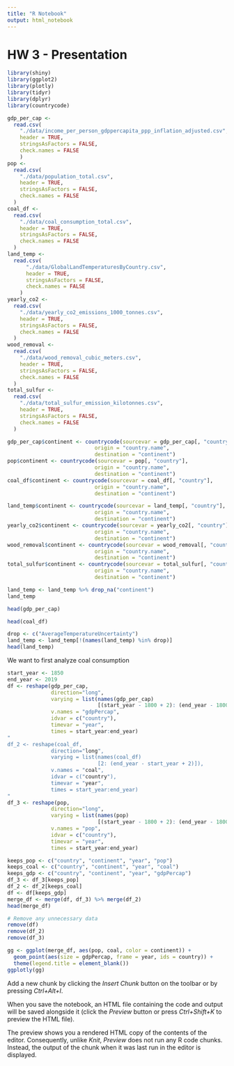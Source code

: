 ```yaml
---
title: "R Notebook"
output: html_notebook
---
```


# **HW 3 - Presentation**

```r
library(shiny)
library(ggplot2) 
library(plotly)
library(tidyr)
library(dplyr)
library(countrycode)
```

```r
gdp_per_cap <- 
  read.csv(
    "./data/income_per_person_gdppercapita_ppp_inflation_adjusted.csv", 
    header = TRUE, 
    stringsAsFactors = FALSE,
    check.names = FALSE
    )
pop <-
  read.csv(
    "./data/population_total.csv",
    header = TRUE,
    stringsAsFactors = FALSE,
    check.names = FALSE
  )
coal_df <-
  read.csv(
    "./data/coal_consumption_total.csv",
    header = TRUE,
    stringsAsFactors = FALSE,
    check.names = FALSE
  )
land_temp <-
  read.csv(
      "./data/GlobalLandTemperaturesByCountry.csv",
      header = TRUE,
      stringsAsFactors = FALSE,
      check.names = FALSE
    )
yearly_co2 <-
  read.csv(
    "./data/yearly_co2_emissions_1000_tonnes.csv",
    header = TRUE,
    stringsAsFactors = FALSE,
    check.names = FALSE
  )
wood_removal <-
  read.csv(
    "./data/wood_removal_cubic_meters.csv",
    header = TRUE,
    stringsAsFactors = FALSE,
    check.names = FALSE
  )
total_sulfur <-
  read.csv(
    "./data/total_sulfur_emission_kilotonnes.csv",
    header = TRUE,
    stringsAsFactors = FALSE,
    check.names = FALSE
  )
```

```r
gdp_per_cap$continent <- countrycode(sourcevar = gdp_per_cap[, "country"],
                            origin = "country.name",
                            destination = "continent")
pop$continent <- countrycode(sourcevar = pop[, "country"],
                            origin = "country.name",
                            destination = "continent")
coal_df$continent <- countrycode(sourcevar = coal_df[, "country"],
                            origin = "country.name",
                            destination = "continent")
```

```r
land_temp$continent <- countrycode(sourcevar = land_temp[, "country"],
                            origin = "country.name",
                            destination = "continent")
yearly_co2$continent <- countrycode(sourcevar = yearly_co2[, "country"],
                            origin = "country.name",
                            destination = "continent")
wood_removal$continent <- countrycode(sourcevar = wood_removal[, "country"],
                            origin = "country.name",
                            destination = "continent")
total_sulfur$continent <- countrycode(sourcevar = total_sulfur[, "country"],
                            origin = "country.name",
                            destination = "continent")
```

```r
land_temp <- land_temp %>% drop_na("continent")
land_temp
```

```r
head(gdp_per_cap)
```

```r
head(coal_df)
```

```r
drop <- c("AverageTemperatureUncertainty")
land_temp <- land_temp[!(names(land_temp) %in% drop)]
head(land_temp)
```

We want to first analyze coal consumption

```r
start_year <- 1850
end_year <- 2019
df <- reshape(gdp_per_cap,
              direction="long",
              varying = list(names(gdp_per_cap)
                             [(start_year - 1800 + 2): (end_year - 1800 + 2)]),
              v.names = "gdpPercap",
              idvar = c("country"),
              timevar = "year",
              times = start_year:end_year)
"
df_2 <- reshape(coal_df,
              direction="long",
              varying = list(names(coal_df)
                             [2: (end_year - start_year + 2)]),
              v.names = "coal",
              idvar = c("country"),
              timevar = "year",
              times = start_year:end_year)
"
df_3 <- reshape(pop,
              direction="long",
              varying = list(names(pop)
                             [(start_year - 1800 + 2): (end_year - 1800 + 2)]),
              v.names = "pop",
              idvar = c("country"),
              timevar = "year",
              times = start_year:end_year)
```

```r
keeps_pop <- c("country", "continent", "year", "pop")
keeps_coal <- c("country", "continent", "year", "coal")
keeps_gdp <- c("country", "continent", "year", "gdpPercap")
df_3 <- df_3[keeps_pop]
df_2 <- df_2[keeps_coal]
df <- df[keeps_gdp]
merge_df <- merge(df, df_3) %>% merge(df_2)
head(merge_df)
```

```r
# Remove any unnecessary data
remove(df)
remove(df_2)
remove(df_3)
```

```r
gg <- ggplot(merge_df, aes(pop, coal, color = continent)) +
  geom_point(aes(size = gdpPercap, frame = year, ids = country)) +
  theme(legend.title = element_blank())
ggplotly(gg)
```

Add a new chunk by clicking the *Insert Chunk* button on the toolbar or by pressing *Ctrl+Alt+I*.

When you save the notebook, an HTML file containing the code and output will be saved alongside it (click the *Preview* button or press *Ctrl+Shift+K* to preview the HTML file).

The preview shows you a rendered HTML copy of the contents of the editor. Consequently, unlike *Knit*, *Preview* does not run any R code chunks. Instead, the output of the chunk when it was last run in the editor is displayed.
